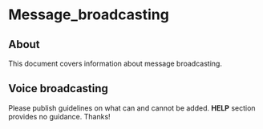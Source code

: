 
# Message_broadcasting 

 

## About

This document covers information about message broadcasting.


## Voice broadcasting

Please publish guidelines on what can and cannot be added. **HELP** section provides no guidance. Thanks!


